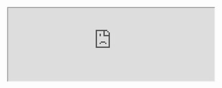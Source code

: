 <Section dark={true}>
  <HomepageFeaturedContent title="Lessons about creativity and discovery in math, explained visually.">
    <HomepageFeaturedItem lesson="fourier-series" caption="Learn how this animation relates to the physics of heat.">
      <HomepageFeaturedVideo src="/featured-content/fourier-pi.mp4" />
    </HomepageFeaturedItem>
    <HomepageFeaturedItem lesson="neural-networks" caption="Learn how neural networks work.">
      <Interactive filename="lessons/2017/neural-networks/neural-network-interactive/index" />
    </HomepageFeaturedItem>
    <HomepageFeaturedItem lesson="clacks" caption="Learn how sliding blocks compute an unexpected constant.">
      <HomepageFeaturedVideo src="/featured-content/clacks.mp4" />
    </HomepageFeaturedItem>
    <HomepageFeaturedItem lesson="inscribed-rectangle-problem" caption="Learn how topology is used to solve problems.">
      <HomepageFeaturedVideo src="/featured-content/sudanese-band-loop.mp4" />
    </HomepageFeaturedItem>
  </HomepageFeaturedContent>
</Section>
<Section>

<LessonGallery show="featured" />

</Section>
<Section>

<Center>
  <FeatureCard
    link="https://www.patreon.com/3blue1brown"
    image="images/home/support.svg"
    title="Patreon"
    text="Help us create ad-free content by becoming a patron"
    height={150}
  />
  <FeatureCard
    link="https://store.dftba.com/collections/3blue1brown"
    image="images/home/plushie.svg"
    title="Math Merchandise"
    text="From pi plushies to differential equation socks"
    height={150}
  />
</Center>

</Section>
<Section>

<Center>
  <FeatureCard
    link="https://www.youtube.com/3blue1brown"
    image="images/home/youtube.svg"
    title="YouTube"
    text="Subscribe for the latest videos and playlists"
    width={200}
    height={80}
  />
  <FeatureCard
    link="https://twitter.com/3blue1brown"
    image="images/home/twitter.svg"
    title="Twitter"
    text="Animations, quips, and news about new projects"
    width={200}
    height={80}
  />
  <FeatureCard
    link="https://www.reddit.com/r/3Blue1Brown/"
    image="images/home/reddit.svg"
    title="SubReddit"
    text="Share fun problems, questions, and projects"
    width={200}
    height={80}
  />
</Center>

<iframe src="https://3blue1brown.substack.com/embed" width="480" height="170" />

</Section>
